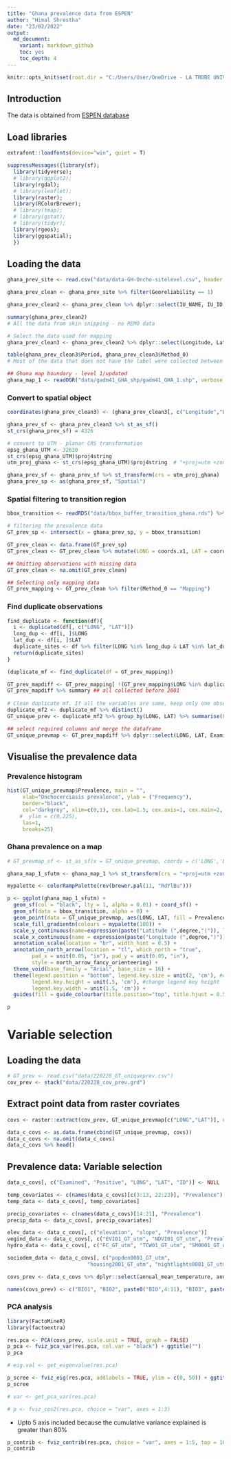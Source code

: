 ```yaml
---
title: "Ghana prevalence data from ESPEN"
author: "Himal Shrestha"
date: "23/02/2022"
output: 
  md_document:
    variant: markdown_github
    toc: yes
    toc_depth: 4
---
```


```r
knitr::opts_knit$set(root.dir = "C:/Users/User/OneDrive - LA TROBE UNIVERSITY/1_Projects/transition_ghana_LG/landscape_genetics_ghana")
```

## Introduction
The data is obtained from [ESPEN database](https://espen.afro.who.int/tools-resources/download-data)

## Load libraries
```r
extrafont::loadfonts(device="win", quiet = T)
```

```r
suppressMessages({library(sf);
  library(tidyverse);
  # library(ggplot2);
  library(rgdal);
  # library(leaflet);
  library(raster);
  library(RColorBrewer);
  # library(tmap);
  # library(gstat);
  # library(tidyr);
  library(rgeos);
  library(ggspatial);
  })
```

## Loading the data

```r
ghana_prev_site <- read.csv("data/data-GH-Oncho-sitelevel.csv", header = T)

ghana_prev_clean <- ghana_prev_site %>% filter(Georeliability == 1)

ghana_prev_clean2 <- ghana_prev_clean %>% dplyr::select(IU_NAME, IU_ID, LocationName, Longitude, Latitude, SurveyYear, Period, SurveyMonth, Method_0, Method_1, Method_2, Examined, Positive, Prevalence) %>% mutate(IU_NAME = as.factor(IU_NAME), IU_ID = as.numeric(IU_ID), LocationName = as.factor(LocationName), Longitude = as.numeric(Longitude), Latitude  = as.numeric(Latitude), SurveyYear = as.numeric(SurveyYear), SurveyMonth = as.factor(SurveyMonth), Period = as.factor(Period), Method_0 = as.factor(Method_0), Method_1 = as.factor(Method_1), Method_2 = as.factor(Method_2), Examined = as.numeric(Examined), Positive = as.numeric(Positive), Prevalence = as.numeric(Prevalence))

summary(ghana_prev_clean2)
# All the data from skin snipping - no REMO data

# Select the data used for mapping
ghana_prev_clean3 <- ghana_prev_clean2 %>% dplyr::select(Longitude, Latitude, SurveyYear, Period, Method_0, Examined, Positive, Prevalence) %>% mutate()

table(ghana_prev_clean3$Period, ghana_prev_clean3$Method_0)
# Most of the data that does not have the label were collected between 2006 - 2016
```

```r
## Ghana map boundary - level 1/updated
ghana_map_1 <- readOGR("data/gadm41_GHA_shp/gadm41_GHA_1.shp", verbose = FALSE) %>% st_as_sf()
```

### Convert to spatial object
```r
coordinates(ghana_prev_clean3) <- (ghana_prev_clean3[, c("Longitude","Latitude")])

ghana_prev_sf <- ghana_prev_clean3 %>% st_as_sf() 
st_crs(ghana_prev_sf) = 4326

# convert to UTM - planar CRS transformation
epsg_ghana_UTM <- 32630
st_crs(epsg_ghana_UTM)$proj4string
utm_proj_ghana <- st_crs(epsg_ghana_UTM)$proj4string  # "+proj=utm +zone=30 +datum=WGS84 +units=m +no_defs"

ghana_prev_sf <- ghana_prev_sf %>% st_transform(crs = utm_proj_ghana)
ghana_prev_sp <- as(ghana_prev_sf, "Spatial")
```


### Spatial filtering to transition region
```r
bbox_transition <- readRDS("data/bbox_buffer_transition_ghana.rds") %>% st_as_sf()

# filtering the prevalence data
GT_prev_sp <- intersect(x = ghana_prev_sp, y = bbox_transition)
```

```r
GT_prev_clean <- data.frame(GT_prev_sp)
GT_prev_clean <- GT_prev_clean %>% mutate(LONG = coords.x1, LAT = coords.x2, optional = NULL) %>% mutate(coords.x1 = NULL, coords.x2 = NULL, Longitude = NULL, Latitude = NULL)

## Omitting observations with missing data
GT_prev_clean <- na.omit(GT_prev_clean)

## Selecting only mapping data
GT_prev_mapping <- GT_prev_clean %>% filter(Method_0 == "Mapping")
```

### Find duplicate observations
```r
find_duplicate <- function(df){
  i <- duplicated(df[, c("LONG", "LAT")])
  long_dup <- df[i, ]$LONG
  lat_dup <- df[i, ]$LAT
  duplicate_sites <- df %>% filter(LONG %in% long_dup & LAT %in% lat_dup)
  return(duplicate_sites)
}

(duplicate_mf <- find_duplicate(df = GT_prev_mapping))
```

```r
GT_prev_mapdiff <- GT_prev_mapping[ !(GT_prev_mapping$LONG %in% duplicate_mf$LONG), ]
GT_prev_mapdiff %>% summary ## all collected before 2001
 
# Clean duplicate mf. If all the variables are same, keep only one observation. For, the ones with different prevalence, calculate average  
duplicate_mf2 <- duplicate_mf %>% distinct()
GT_unique_prev <- duplicate_mf2 %>% group_by(LONG, LAT) %>% summarise(Examined = sum(Examined), Positive = sum(Positive), Prevalence = Positive/Examined) 

## select required columns and merge the dataframe
GT_unique_prevmap <- GT_prev_mapdiff %>% dplyr::select(LONG, LAT, Examined, Positive, Prevalence) %>% rbind(GT_unique_prev)
```

## Visualise the prevalence data
### Prevalence histogram
```r
hist(GT_unique_prevmap$Prevalence, main = "",
     xlab="Onchocerciasis prevalence", ylab = ("Frequency"),
     border="black", 
     col="darkgrey", xlim=c(0,1), cex.lab=1.5, cex.axis=1, cex.main=2, cex.sub=2,
    #  ylim = c(0,225),
     las=1, 
     breaks=25)
```


### Ghana prevalence on a map
```r
# GT_prevmap_sf <- st_as_sf(x = GT_unique_prevmap, coords = c('LONG','LAT'), crs= "+proj=utm +zone=30 +datum=WGS84 +units=m +no_defs")

ghana_map_1_sfutm <- ghana_map_1 %>% st_transform(crs = "+proj=utm +zone=30 +datum=WGS84 +units=m +no_defs")
```

```r
mypalette <- colorRampPalette(rev(brewer.pal(11, "RdYlBu")))

p <- ggplot(ghana_map_1_sfutm) + 
  geom_sf(col = "black", lty = 1, alpha = 0.01) + coord_sf() +
  geom_sf(data = bbox_transition, alpha = 0) +
  geom_point(data = GT_unique_prevmap, aes(LONG, LAT, fill = Prevalence), color = "black", size = 2, stroke = 1, shape = 21, alpha = .7)+ labs(fill = "Onchocerciasis prevalence") +
  scale_fill_gradientn(colours = mypalette(100)) +
  scale_y_continuous(name=expression(paste("Latitude (",degree,")")), limits=c(844447.4, 973827),expand=c(0,0))+
  scale_x_continuous(name = expression(paste("Longitude (",degree,")")), limits=c(557845.6, 851520.9),expand=c(0,0)) + 
  annotation_scale(location = "br", width_hint = 0.5) +
  annotation_north_arrow(location = "tl", which_north = "true",
        pad_x = unit(0.05, "in"), pad_y = unit(0.05, "in"),
        style = north_arrow_fancy_orienteering) +
  theme_void(base_family = "Arial", base_size = 16) +
  theme(legend.position = "bottom", legend.key.size = unit(2, 'cm'), #change legend key size
        legend.key.height = unit(.5, 'cm'), #change legend key height
        legend.key.width = unit(1.5, 'cm')) +
  guides(fill = guide_colourbar(title.position="top", title.hjust = 0.5))

p
```


# Variable selection
## Loading the data
```r
# GT_prev <- read.csv("data/220228_GT_uniqueprev.csv")
cov_prev <- stack("data/220228_cov_prev.grd")
```

## Extract point data from raster covriates

```r
covs <- raster::extract(cov_prev, GT_unique_prevmap[c("LONG","LAT")], na.rm = TRUE, df = TRUE)

data_c_covs <- as.data.frame(cbind(GT_unique_prevmap, covs))
data_c_covs <- na.omit(data_c_covs)
data_c_covs %>% head()
```


## Prevalence data: Variable selection
```r
data_c_covs[, c("Examined", "Positive", "LONG", "LAT", "ID")] <- NULL
```

```r
temp_covariates <- c(names(data_c_covs)[c(3:13, 22:23)], "Prevalence")
temp_data <- data_c_covs[, temp_covariates]

precip_covariates <- c(names(data_c_covs)[14:21], "Prevalence")
precip_data <- data_c_covs[, precip_covariates]

elev_data <- data_c_covs[, c("elevation", "slope", "Prevalence")]
vegind_data <- data_c_covs[, c("EVI01_GT_utm", "NDVI01_GT_utm", "Prevalence")]
hydro_data <- data_c_covs[, c("FC_GT_utm", "TCW01_GT_utm", "SM0001_GT_utm", "distwater_GT_utm", "Prevalence")]

sociodem_data <- data_c_covs[, c("popden0001_GT_utm",
                          "housing2001_GT_utm", "nightlights0001_GT_utm", "Prevalence")]
```

```r
covs_prev <- data_c_covs %>% dplyr::select(annual_mean_temperature, annual_diurnal_range, temperature_seasonality, maximum_temperature_warmest_month, minimum_temperature_coldest_month, temperature_annual_range, mean_temperature_wettest_quarter, mean_temperature_driest_quarter, mean_temperature_warmest_quarter, mean_temperature_coldest_quarter, isothermality, LST_day_01, LST_night_01, annual_precpitation, precipitation_wettest_month, precipitation_driest_month, precipitation_wettest_quarter, precipitation_dreist_quarter, precipitation_warmest_quarter, precipitation_coldest_quarter, precipitation_seasonality, elevation, slope, NDVI01_GT_utm, EVI01_GT_utm, FC_GT_utm, distwater_GT_utm, TCW01_GT_utm, SM0001_GT_utm, popden0001_GT_utm, housing2001_GT_utm, nightlights0001_GT_utm)

names(covs_prev) <- c("BIO1", "BIO2", paste0("BIO",4:11), "BIO3", paste0("BIO",c(12:14,16:19)), "BIO15", "LSTD", "LSTN", "DEM", "SLP", "NDVI", "EVI", "FC", "DW", "TCW", "SM", "PD", "IHP", "NL")
```

### PCA analysis

```r
library(FactoMineR)
library(factoextra)

res.pca <- PCA(covs_prev, scale.unit = TRUE, graph = FALSE)
p_pca <- fviz_pca_var(res.pca, col.var = "black") + ggtitle("")
p_pca
```

```r
# eig.val <- get_eigenvalue(res.pca)
```
```r
p_scree <- fviz_eig(res.pca, addlabels = TRUE, ylim = c(0, 50)) + ggtitle("")
p_scree
```

```r
# var <- get_pca_var(res.pca)
```

```r
# p <- fviz_cos2(res.pca, choice = "var", axes = 1:3)
```


+ Upto 5 axis included because the cumulative variance explained is greater than 80%

```r
p_contrib <- fviz_contrib(res.pca, choice = "var", axes = 1:5, top = 100) + theme(axis.text.x = element_text(angle=90)) + ggtitle("")
p_contrib
```

